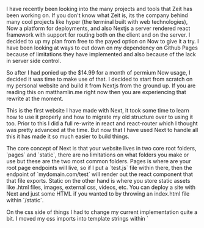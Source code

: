 I have recently been looking into the many projects and tools that Zeit has been working on. If you don't know what Zeit is, its the company behind many cool
projects like hyper (the terminal built with web technologies), Now a platform for deployments, and also Nextjs a server rendered react framework with support
for routing both on the client and on the server. I decided to up my plan from free to the payed option on Now to give it a try. I have been looking at ways to
cut down on my dependency on Github Pages because of limitations they have implemented and also because of the lack in server side control.

So after I had ponied up the $14.99 for a month of permium Now usage, I decided it was time to make use of that. I decided to start from scratch on my personal
website and build it from Nextjs from the ground up. If you are reading this on matthamlin.me right now then you are experiencing that rewrite at the moment.

This is the first website I have made with Next, it took some time to learn how to use it properly and how to migrate my old structure over to using it too.
Prior to this I did a full re-write in react and react-router which I thought was pretty advanced at the time. But now that I have used Next to handle all this
it has made it so much easier to build things.

The core concept of Next is that your website lives in two core root folders, \`pages\` and \`static\`, there are no limitations on what folders you make or use but
these are the two most common folders. Pages is where are your root page endpoints will live, so if I put a \`test.js\` file within there, then the endpoint of
\`mydomain.com/test\` will render out the react component that that file exports. Static on the other hand is where you store static assets like .html files,
images, external css, videos, etc. You can deploy a site with Next and just some HTML if you wanted to by throwing an index.html file within \`/static\`.

On the css side of things I had to change my current implementation quite a bit. I moved my css imports into template strings within \`<style jsx>\` tags.
This means that the styles within the tag are scoped locally to the component. For some things I had to use the Global scope within these style tags. A
good reason for this is when html is set within elements manually (Like how this page is rendered from markdown to html), or if you want to style whole
components within another component.

I plan on converting my other domain \`goexploring.today\` to use Next and Now in the coming weeks, and also plan on launching another site for documenting
my families trip to New Zealand coming up really soon.

Let me know what you think about the site. In an ideal world it should just work like before.
